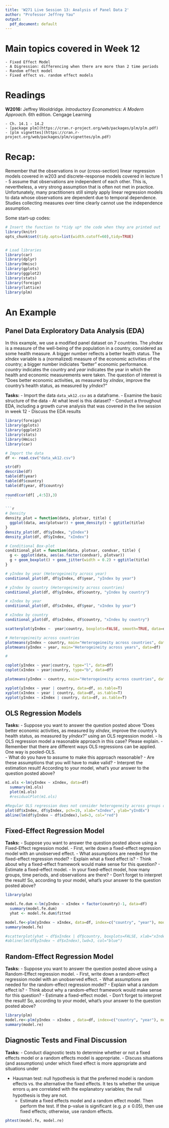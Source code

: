 ```yaml
---
title: 'W271 Live Session 13: Analysis of Panel Data 2'
author: "Professor Jeffrey Yau"
output:
  pdf_document: default
---
```


# Main topics covered in Week 12
    - Fixed Effect Model
    - A Digression: differencing when there are more than 2 time periods
    - Random effect model
    - Fixed effect vs. random effect models

# Readings
**W2016:** Jeffrey Wooldridge. *Introductory Econometrics: A Modern Approach.* 6th edition. Cengage Learning 

    - Ch. 14.1 - 14.2
    - [package plm](https://cran.r-project.org/web/packages/plm/plm.pdf)
    - [plm vignettes](https://cran.r-project.org/web/packages/plm/vignettes/plm.pdf)

  
# Recap:

Remember that the observations in our (cross-section) linear regression models covered in w203 and discrete-response models covered in lecture 1 - 5 assume that observations are independent of each other.  This is, nevertheless, a very strong assumption that is often not met in practice. Unfortunately, many practitioners still simply apply linear regression models to data whose observations are dependent due to temporal dependence. Studies collecting measures over time clearly cannot use the independence assumption.

Some start-up codes:
```r

# Insert the function to *tidy up* the code when they are printed out
library(knitr)
opts_chunk$set(tidy.opts=list(width.cutoff=60),tidy=TRUE)


# Load libraries
library(car)
library(dplyr)
library(Hmisc)
library(gplots)
library(ggplot2)
library(stats)
library(foreign)
library(lattice)
library(plm)
```

# An Example

## Panel Data Exploratory Data Analysis (EDA)

In this example, we use a modified panel dataset on 7 countries. The *yIndex* is a measure of the well-being of the population in a country, considered as some health measure. A bigger number reflects a better health status. The *xIndex* variable is a (normalized) measure of the economic activities of the country; a bigger number indiciates "better" economic performance. *country* indicates the country and *year* indicates the year in which the health and economic measurements were taken. The question of interest is "Does better economic activities, as measured by *xIndex*, improve the country's health status, as measured by *yIndex*?"

**Tasks:** 
    - Import the data `data_wk12.csv` as a dataframe. 
    - Examine the basic structure of the data
    - At what level is this dataset?
    - Conduct a throughout EDA, including a growth curve analysis that was covered in the live session in week 12
    - Discuss the EDA results
    
````r
library(foreign)
library(gplots)
library(ggplot2)
library(stats)
library(Hmisc)
library(car)

# Import the data
df <- read.csv("data_wk12.csv")

str(df)
describe(df)
table(df$year)
table(df$country)
table(df$year, df$country)
  
round(cor(df[ ,4:5]),3)
```

```r
# Density
density_plot = function(data, plotvar, title) {
  ggplot(data, aes(plotvar)) + geom_density() + ggtitle(title)
}
density_plot(df, df$yIndex, "yIndex")
density_plot(df, df$yIndex, "xIndex")

# Conditional Box-plot
conditional_plot = function(data, plotvar, condvar, title) {
  g <- ggplot(data, aes(as.factor(condvar), plotvar)) 
  g + geom_boxplot() + geom_jitter(width = 0.2) + ggtitle(title)
}
````

```r
# yIndex by year (Heterogeineity across year)
conditional_plot(df, df$yIndex, df$year, "yIndex by year")

# yIndex by country (Heterogeineity across countries)
conditional_plot(df, df$yIndex, df$country, "yIndex by country")

# xIndex by year
conditional_plot(df, df$xIndex, df$year, "xIndex by year")

# xIndex by country
conditional_plot(df, df$xIndex, df$country, "xIndex by country")
```

```r
scatterplot(yIndex ~  year|country, boxplots=FALSE, smooth=TRUE, data=df)
```

```r
# Heterogeineity across countries
plotmeans(yIndex ~ country, main="Heterogeineity across countries", data=df)
plotmeans(yIndex ~ year, main="Heterogeineity across years", data=df)

# 
```

```r
coplot(yIndex ~ year|country, type="l", data=df)
coplot(xIndex ~ year|country, type="b", data=df)
```

```r
plotmeans(yIndex ~ country, main="Heterogeineity across countries", data=df)
```

```r
xyplot(yIndex ~ year | country, data=df, as.table=T)
xyplot(xIndex ~ year | country, data=df, as.table=T)
xyplot(yIndex ~ xIndex | country, data=df, as.table=T)

````


## OLS Regression Models

**Tasks:** 
  - Suppose you want to answer the question posted above "Does better economic activities, as measured by *xIndex*, improve the country's health status, as measured by *yIndex*?" using an OLS regression model.
  - Is OLS regression model a reasonable approach in this case? Please explain.
    - Remember that there are different ways OLS regressions can be applied.  One way is pooled-OLS.  
  - What do you have to assume to make this approach reasonable?
  - Are these assumptions that you will have to make valid?
  - Interpret the estimation result! According to your model, what's your answer to the question posted above?

```r
m1.ols <-lm(yIndex ~ xIndex, data=df)
  summary(m1.ols)
  plot(m1.ols)
  #residualPlot(m1.ols)

#Regular OLS regression does not consider heterogeneity across groups or time 
plot(df$xIndex, df$yIndex, pch=19, xlab="xIndex", ylab="yIndEx")
abline(lm(df$yIndex ~ df$xIndex),lwd=3, col="red")

```

## Fixed-Effect Regression Model

**Tasks:**
  - Suppose you want to answer the question posted above using a Fixed-Effect regression model.
  - First, write down a fixed-effect regression model with an unobserved effect.
  - What assumptions are needed for the fixed-effect regression model?
  - Explain what a fixed effect is?
  - Think about why a fixed-effect framework would make sense for this question?
  - Estimate a fixed-effect model.
  - In your fixed-effect model, how many groups, time periods, and observations are there?
  - Don't forget to interpret the result! So, according to your model, what's your answer to the question posted above?

```r
library(plm)

model.fe.dum <-lm(yIndex ~ xIndex + factor(country)-1, data=df)
  summary(model.fe.dum)
  yhat <- model.fe.dum$fitted
```
```r

model.fe<-plm(yIndex ~ xIndex, data=df, index=c("country", "year"), model="within")
summary(model.fe)

#scatterplot(yhat ~ df$xIndex | df$country, boxplots=FALSE, xlab="xIndex", ylab="yhat",smooth=FALSE)
#abline(lm(df$yIndex ~ df$xIndex),lwd=3, col="blue")
```

## Random-Effect Regression Model

**Tasks:**
  - Suppose you want to answer the question posted above using a Random-Effect regression model.
  - First, write down a random-effect regression model with an unobserved effect.
  - What assumptions are needed for the random-effect regression model?
  - Explain what a random effect is?
  - Think about why a random-effect framework would make sense for this question?
  - Estimate a fixed-effect model.
  - Don't forget to interpret the result! So, according to your model, what's your answer to the question posted above?


```r
library(plm)
model.re<-plm(yIndex ~ xIndex , data=df, index=c("country", "year"), model="random")
summary(model.re)
```

## Diagnostic Tests and Final Discussion

**Tasks:**
  - Conduct diagnostic tests to determine whether or not a fixed effects model or a random effects model is appropriate.
  - Discuss situations (and assumptions) under which fixed effect is more appropriate and situations under

  - Hausman test: null hypothesis is that the preferred model is random effects vs. the alternative the fixed effects. It tes ts whether the unique errors $u_i$ are correlated with the explanatory variables; the null hypothesis is they are not.
    - Estimate a fixed effects model and a random effect model. Then perform the test. If the p-value is significant (e.g. $p \leq 0.05$), then use fixed effects; otherwise, use random effects.

```r
phtest(model.fe, model.re)
```

